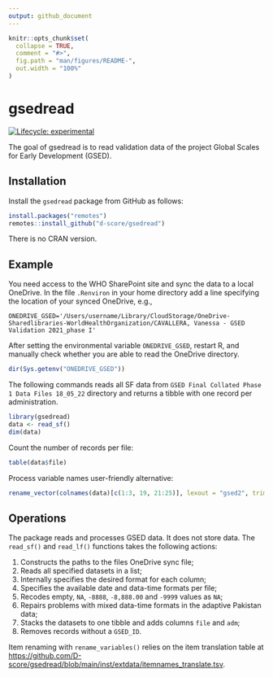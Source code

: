 ```yaml
---
output: github_document
---
```


<!-- README.md is generated from README.Rmd. Please edit that file -->

```r
knitr::opts_chunk$set(
  collapse = TRUE,
  comment = "#>",
  fig.path = "man/figures/README-",
  out.width = "100%"
)
```

# gsedread

<!-- badges: start -->
[![Lifecycle: experimental](https://img.shields.io/badge/lifecycle-experimental-orange.svg)](https://lifecycle.r-lib.org/articles/stages.html#experimental)
<!-- badges: end -->

The goal of gsedread  is to read validation data of the project Global Scales for Early Development (GSED).

## Installation

<!-- If you have been marked as a collaborator on GitHub for this repository, generate a personal access token as in <https://github.com/settings/tokens>. Add a line  -->

<!-- ```{r eval=FALSE} -->
<!-- GITHUB_PAT=ghp_vC82..................... -->
<!-- ``` -->

<!-- with your token in the file `.Renviron` in your home directory. Restarting R adds the environmental variable GITHUB_PAT to your session. Then install the `gsedread` package from GitHub as follows:  -->

Install the `gsedread` package from GitHub as follows:

```r
install.packages("remotes")
remotes::install_github("d-score/gsedread")
```

There is no CRAN version.

## Example

You need access to the WHO SharePoint site and sync the data to a local OneDrive. In the file `.Renviron` in your home directory add a line specifying the location of your synced OneDrive, e.g.,

```
ONEDRIVE_GSED='/Users/username/Library/CloudStorage/OneDrive-Sharedlibraries-WorldHealthOrganization/CAVALLERA, Vanessa - GSED Validation 2021_phase I'
```

After setting the environmental variable `ONEDRIVE_GSED`, restart R, and manually check whether you are able to read the OneDrive directory.

```r
dir(Sys.getenv("ONEDRIVE_GSED"))
```

The following commands reads all SF data from `GSED Final Collated Phase 1 Data Files 18_05_22` directory and returns a tibble with one record per administration.

```r
library(gsedread)
data <- read_sf()
dim(data)
```

Count the number of records per file:

```r
table(data$file)
```

Process variable names user-friendly alternative:

```r
rename_vector(colnames(data)[c(1:3, 19, 21:25)], lexout = "gsed2", trim = "Ma_SF_")
```


## Operations

The package reads and processes GSED data. It does not store data. The `read_sf()` and `read_lf()` functions takes the following actions:

1. Constructs the paths to the files OneDrive sync file;
2. Reads all specified datasets in a list;
3. Internally specifies the desired format for each column;
4. Specifies the available date and data-time formats per file;
5. Recodes empty, `NA`, `-8888`, `-8,888.00` and `-9999` values as `NA`;
6. Repairs problems with mixed data-time formats in the adaptive Pakistan data;
7. Stacks the datasets to one tibble and adds columns `file` and `adm`;
8. Removes records without a `GSED_ID`.

Item renaming with `rename_variables()` relies on the item translation table at 
<https://github.com/D-score/gsedread/blob/main/inst/extdata/itemnames_translate.tsv>.

